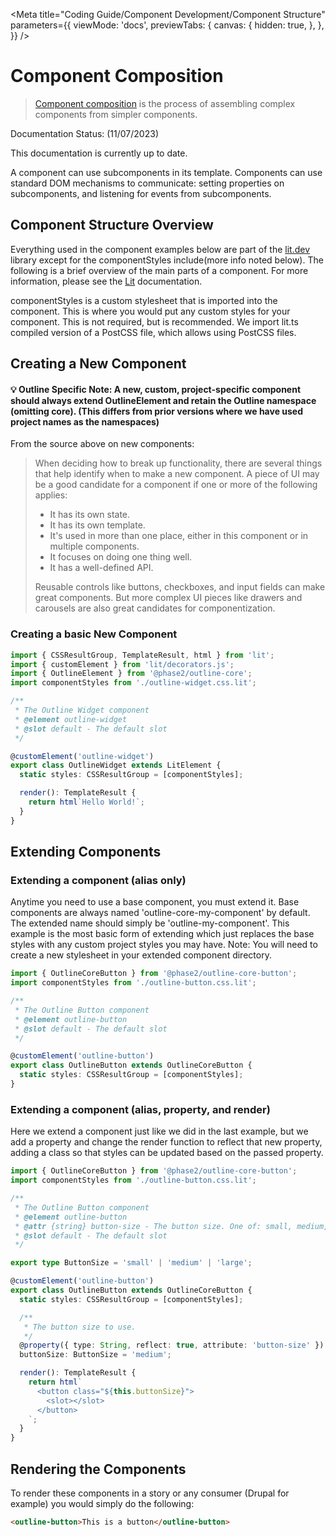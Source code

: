 
<Meta
  title="Coding Guide/Component Development/Component Structure"
  parameters={{
    viewMode: 'docs',
    previewTabs: {
      canvas: {
        hidden: true,
      },
    },
  }}
/>

# Component Composition

> [Component composition](https://lit.dev/docs/composition/component-composition/) is the process of assembling complex components from simpler components.

<outline-core-alert status="success">
  <span slot="header">Documentation Status: (11/07/2023)</span>
  <p>This documentation is currently up to date.</p>
</outline-core-alert>

A component can use subcomponents in its template.
Components can use standard DOM mechanisms to communicate: setting properties on subcomponents, and listening for events from subcomponents.

## Component Structure Overview
Everything used in the component examples below are part of the [lit.dev](https://lit.dev/) library except for the componentStyles include(more info noted below). The following is a brief overview of the main parts of a component. For more information, please see the [Lit](https://lit.dev/docs/) documentation.

componentStyles is a custom stylesheet that is imported into the component. This is where you would put any custom styles for your component. This is not required, but is recommended.
We import lit.ts compiled version of a PostCSS file, which allows using PostCSS files.

## Creating a New Component
#### 💡 Outline Specific Note: A new, custom, project-specific component should always extend OutlineElement and retain the Outline namespace (omitting core). (This differs from prior versions where we have used project names as the namespaces)
From the source above on new components:

>When deciding how to break up functionality, there are several things that help identify when to make a new component. A piece of UI may be a good candidate for a component if one or more of the following applies:
>- It has its own state.
>- It has its own template.
>- It's used in more than one place, either in this component or in multiple components.
>- It focuses on doing one thing well.
>- It has a well-defined API.
>
>Reusable controls like buttons, checkboxes, and input fields can make great components. But more complex UI pieces like drawers and carousels are also great candidates for componentization.

### Creating a basic New Component
```typescript
import { CSSResultGroup, TemplateResult, html } from 'lit';
import { customElement } from 'lit/decorators.js';
import { OutlineElement } from '@phase2/outline-core';
import componentStyles from './outline-widget.css.lit';

/**
 * The Outline Widget component
 * @element outline-widget
 * @slot default - The default slot
 */

@customElement('outline-widget')
export class OutlineWidget extends LitElement {
  static styles: CSSResultGroup = [componentStyles];

  render(): TemplateResult {
    return html`Hello World!`;
  }
}
```
## Extending Components
### Extending a component (alias only)
Anytime you need to use a base component, you must extend it. Base components are always named 'outline-core-my-component' by default. The extended name should simply be 'outline-my-component'. This example is the most basic form of extending which just replaces the base styles with any custom project styles you may have. Note: You will need to create a new stylesheet in your extended component directory.

```typescript
import { OutlineCoreButton } from '@phase2/outline-core-button';
import componentStyles from './outline-button.css.lit';

/**
 * The Outline Button component
 * @element outline-button
 * @slot default - The default slot
 */

@customElement('outline-button')
export class OutlineButton extends OutlineCoreButton {
  static styles: CSSResultGroup = [componentStyles];
}
```

### Extending a component (alias, property, and render)
Here we extend a component just like we did in the last example, but we add a property and change the render function to reflect that new property, adding a class so that styles can be updated based on the passed property.
```typescript
import { OutlineCoreButton } from '@phase2/outline-core-button';
import componentStyles from './outline-button.css.lit';

/**
 * The Outline Button component
 * @element outline-button
 * @attr {string} button-size - The button size. One of: small, medium, large.
 * @slot default - The default slot
 */

export type ButtonSize = 'small' | 'medium' | 'large';

@customElement('outline-button')
export class OutlineButton extends OutlineCoreButton {
  static styles: CSSResultGroup = [componentStyles];

  /**
   * The button size to use.
   */
  @property({ type: String, reflect: true, attribute: 'button-size' })
  buttonSize: ButtonSize = 'medium';

  render(): TemplateResult {
    return html`
      <button class="${this.buttonSize}">
        <slot></slot>
      </button>
    `;
  }
}
```

## Rendering the Components
To render these components in a story or any consumer (Drupal for example) you would simply do the following:
```html
<outline-button>This is a button</outline-button>
```
